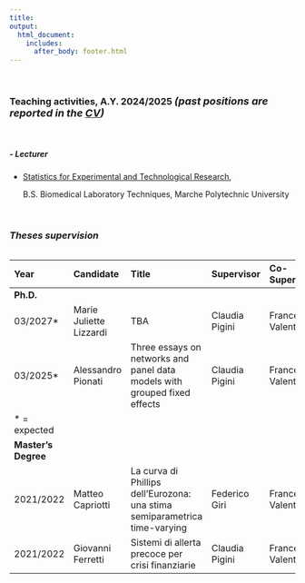 ```yaml
---
title: 
output: 
  html_document:
    includes:
      after_body: footer.html
---
```




<p>&nbsp;</p>

### **Teaching activities, A.Y. 2024/2025** <font size=4>  ***(past positions are reported in the [CV](CV.html))*** </font> 
<p>&nbsp;</p>
##### ***- Lecturer***
  * [Statistics for Experimental and Technological Research](https://guide.univpm.it/af.php?lang=lang-ita&af=148374){target="_blank"},
    
    B.S. Biomedical Laboratory Techniques, Marche Polytechnic University

<p>&nbsp;</p>

<!-- ##### ***-  Teaching assistant*** -->
<!-- * "Econometric methods" -->
<!-- (coordinator: [Prof. Claudia Pigini](https://www.univpm.it/Entra/Economia_7/docname/idsel/725/docname/CLAUDIA%20PIGINI){target="_blank"}), Ph.D. in Economics, Marche Polytechnic University -->
<!-- * “Microeconometrics” -->
<!-- (coordinator: [Prof. Matteo Picchio](https://sites.google.com/site/matteopicchio/){target="_blank"}), Ph.D. in Economics, Marche Polytechnic University -->

<!-- <p>&nbsp;</p> -->



### ***Theses supervision***




<table>



Year                Candidate                 Title                                                                           Supervisor          Co-Supervisor
------------        -----------------------   ----------------------------------------------------------------------------    -----------------   -------------------
**Ph.D.**
03/2027*            Marie Juliette Lizzardi   TBA                                                                             Claudia Pigini      Francesco Valentini
03/2025*            Alessandro Pionati        Three essays on networks and panel data models with grouped fixed effects       Claudia Pigini      Francesco Valentini
* = expected
**Master's Degree** 
2021/2022           Matteo Capriotti          La curva di Phillips dell'Eurozona: una stima semiparametrica time-varying      Federico Giri       Francesco Valentini
2021/2022           Giovanni Ferretti         Sistemi di allerta precoce per crisi finanziarie                                Claudia Pigini      Francesco Valentini

</table>




